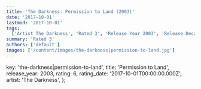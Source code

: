 ```yaml
---
title: 'The Darkness: Permission to Land (2003)'
date: '2017-10-01'
lastmod: '2017-10-01'
tags:
  ['Artist The Darkness', 'Rated 3', 'Release Year 2003', 'Release Decade 2000']
summary: 'Rated 3'
authors: ['default']
images: ['/content/images/the-darkness|permission-to-land.jpg']
---
```


  key: 'the-darkness|permission-to-land',
  title: 'Permission to Land',
  release_year: 2003,
  rating: 6,
  rating_date: '2017-10-01T00:00:00.000Z',
  artist: 'The Darkness',
};

<MusicRating data={data} />
